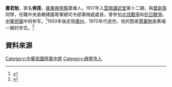 '''蕭君勉'''，家名'''佛莲'''，[[廣東|廣東]][[興寧縣|興寧縣]]葉塘人。1917年入[[雲南講武堂|雲南講武堂]]第十二期，與[[葉劍英|葉劍英]]同學，任職中央直轄建國粵軍總司令部軍械處處長，曾參加[[北伐戰爭|北伐戰爭]]和[[抗日戰爭|抗日戰爭]]。[[中華民國|中華民國]]中将参军。<ref>{{cite web|title=兴宁籍将军名录|url=http://xn.gd-info.gov.cn/shtml/mzxingning/lishi/2014/05/29/100507.shtml|publisher=兴宁市地方志办公室|access-date=2014-12-21|archive-url=https://web.archive.org/web/20160304142657/http://xn.gd-info.gov.cn/shtml/mzxingning/lishi/2014/05/29/100507.shtml|archive-date=2016-03-04|dead-url=yes}}</ref>1950年後定居[[廣州|廣州]]，1970年代逝世。他的胞弟[[萧冀勉|萧冀勉]]是黄埔一期的学员。<ref>{{cite web|title=黄埔一期学员与当年军政官员、革命先驱之亲属关系情况|url=http://www.hoplite.cn/templates/hpshshwx0086.html|publisher=中国黄埔军校网|accessdate=2014-12-21|deadurl=yes|archiveurl=https://archive.is/20130424165623/http://www.hoplite.cn/templates/hpshshwx0086.html#selection-1499.0-1499.3|archivedate=2013-04-24}}</ref>

== 資料來源 ==
{{reflist}}

[[Category:中華民國陸軍中將|Category:中華民國陸軍中將]]
[[Category:興寧市人|Category:興寧市人]]